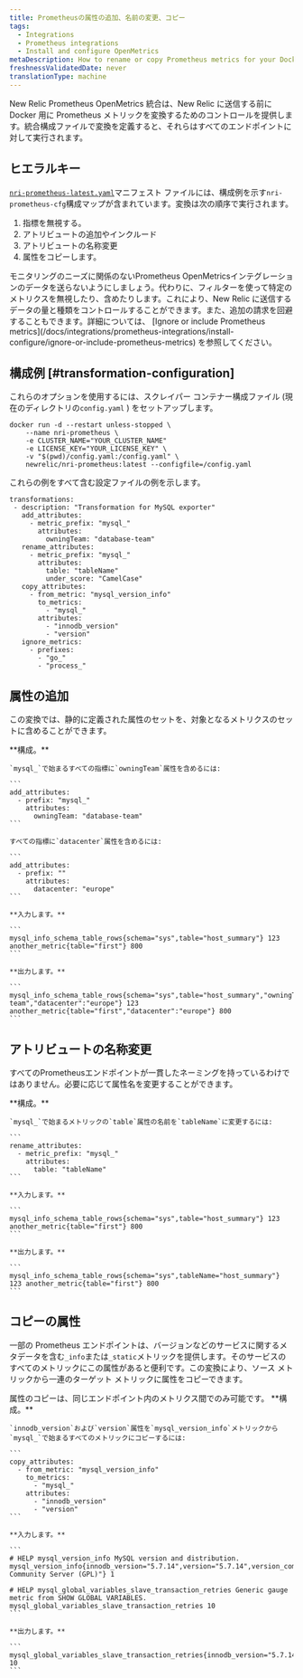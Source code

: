 ```yaml
---
title: Prometheusの属性の追加、名前の変更、コピー
tags:
  - Integrations
  - Prometheus integrations
  - Install and configure OpenMetrics
metaDescription: How to rename or copy Prometheus metrics for your Docker integration before sending them to New Relic.
freshnessValidatedDate: never
translationType: machine
---
```


New Relic Prometheus OpenMetrics 統合は、New Relic に送信する前に Docker 用に Prometheus メトリックを変換するためのコントロールを提供します。統合構成ファイルで変換を定義すると、それらはすべてのエンドポイントに対して実行されます。

## ヒエラルキー

[`nri-prometheus-latest.yaml`](https://download.newrelic.com/infrastructure_agent/integrations/kubernetes/nri-prometheus-latest.yaml)マニフェスト ファイルには、構成例を示す`nri-prometheus-cfg`構成マップが含まれています。変換は次の順序で実行されます。

1. 指標を無視する。
2. アトリビュートの追加やインクルード
3. アトリビュートの名称変更
4. 属性をコピーします。

<Callout variant="important">
  モニタリングのニーズに関係のないPrometheus OpenMetricsインテグレーションのデータを送らないようにしましょう。代わりに、フィルターを使って特定のメトリクスを無視したり、含めたりします。これにより、New Relic に送信するデータの量と種類をコントロールすることができます。また、追加の請求を回避することもできます。詳細については、 [Ignore or include Prometheus metrics](/docs/integrations/prometheus-integrations/install-configure/ignore-or-include-prometheus-metrics) を参照してください。
</Callout>

## 構成例 [#transformation-configuration]

これらのオプションを使用するには、スクレイパー コンテナー構成ファイル (現在のディレクトリの`config.yaml` ) をセットアップします。

```
docker run -d --restart unless-stopped \
    --name nri-prometheus \
    -e CLUSTER_NAME="YOUR_CLUSTER_NAME"
    -e LICENSE_KEY="YOUR_LICENSE_KEY" \
    -v "$(pwd)/config.yaml:/config.yaml" \
    newrelic/nri-prometheus:latest --configfile=/config.yaml
```

これらの例をすべて含む設定ファイルの例を示します。

```
transformations:
 - description: "Transformation for MySQL exporter"
   add_attributes:
     - metric_prefix: "mysql_"
       attributes:
         owningTeam: "database-team"
   rename_attributes:
     - metric_prefix: "mysql_"
       attributes:
         table: "tableName"
         under_score: "CamelCase"
   copy_attributes:
     - from_metric: "mysql_version_info"
       to_metrics:
         - "mysql_"
       attributes:
         - "innodb_version"
         - "version"
   ignore_metrics:
     - prefixes:
       - "go_"
       - "process_"
```

## 属性の追加

この変換では、静的に定義された属性のセットを、対象となるメトリクスのセットに含めることができます。

<CollapserGroup>
  <Collapser
    id="example-copy"
    title="属性の追加"
  >
    **構成。**

    `mysql_`で始まるすべての指標に`owningTeam`属性を含めるには:

    ```
    add_attributes:
      - prefix: "mysql_"
        attributes: 
          owningTeam: "database-team"
    ```

    すべての指標に`datacenter`属性を含めるには:

    ```
    add_attributes:
      - prefix: ""
        attributes: 
          datacenter: "europe"
    ```

    **入力します。**

    ```
    mysql_info_schema_table_rows{schema="sys",table="host_summary"} 123 another_metric{table="first"} 800
    ```

    **出力します。**

    ```
    mysql_info_schema_table_rows{schema="sys",table="host_summary","owningTeam":"database-team","datacenter":"europe"} 123 another_metric{table="first","datacenter":"europe"} 800
    ```
  </Collapser>
</CollapserGroup>

## アトリビュートの名称変更

すべてのPrometheusエンドポイントが一貫したネーミングを持っているわけではありません。必要に応じて属性名を変更することができます。

<CollapserGroup>
  <Collapser
    id="example-rename"
    title="アトリビュートの名称変更"
  >
    **構成。**

    `mysql_`で始まるメトリックの`table`属性の名前を`tableName`に変更するには:

    ```
    rename_attributes:
      - metric_prefix: "mysql_" 
        attributes:
          table: "tableName"
    ```

    **入力します。**

    ```
    mysql_info_schema_table_rows{schema="sys",table="host_summary"} 123 another_metric{table="first"} 800
    ```

    **出力します。**

    ```
    mysql_info_schema_table_rows{schema="sys",tableName="host_summary"} 123 another_metric{table="first"} 800
    ```
  </Collapser>
</CollapserGroup>

## コピーの属性

一部の Prometheus エンドポイントは、バージョンなどのサービスに関するメタデータを含む`_info`または`_static`メトリックを提供します。そのサービスのすべてのメトリックにこの属性があると便利です。この変換により、ソース メトリックから一連のターゲット メトリックに属性をコピーできます。

<Callout variant="important">
  属性のコピーは、同じエンドポイント内のメトリクス間でのみ可能です。
</Callout>

<CollapserGroup>
  <Collapser
    id="example-copy"
    title="コピーの属性"
  >
    **構成。**

    `innodb_version`および`version`属性を`mysql_version_info`メトリックから`mysql_`で始まるすべてのメトリックにコピーするには:

    ```
    copy_attributes:
      - from_metric: "mysql_version_info"
        to_metrics:
          - "mysql_" 
        attributes: 
          - "innodb_version"
          - "version"
    ```

    **入力します。**

    ```
    # HELP mysql_version_info MySQL version and distribution. mysql_version_info{innodb_version="5.7.14",version="5.7.14",version_comment="MySQL Community Server (GPL)"} 1

    # HELP mysql_global_variables_slave_transaction_retries Generic gauge metric from SHOW GLOBAL VARIABLES. mysql_global_variables_slave_transaction_retries 10
    ```

    **出力します。**

    ```
    mysql_global_variables_slave_transaction_retries{innodb_version="5.7.14",version="5.7.14"} 10
    ```
  </Collapser>
</CollapserGroup>